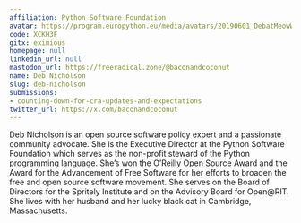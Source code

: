 ```yaml
---
affiliation: Python Software Foundation
avatar: https://program.europython.eu/media/avatars/20190601_DebatMeowWolf_0aCwZC4.jpg
code: XCKH3F
gitx: eximious
homepage: null
linkedin_url: null
mastodon_url: https://freeradical.zone/@baconandcoconut
name: Deb Nicholson
slug: deb-nicholson
submissions:
- counting-down-for-cra-updates-and-expectations
twitter_url: https://x.com/baconandcoconut
---
```


Deb Nicholson is an open source software policy expert and a passionate community advocate. She is the Executive Director at the Python Software Foundation which serves as the non-profit steward of the Python programming language. She’s won the O’Reilly Open Source Award and the Award for the Advancement of Free Software for her efforts to broaden the free and open source software movement. She serves on the Board of Directors for the Spritely Institute and on the Advisory Board for Open@RIT. She lives with her husband and her lucky black cat in Cambridge, Massachusetts.

